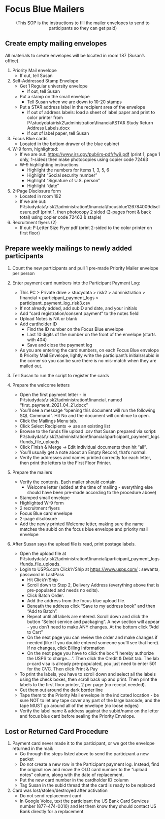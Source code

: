 # Focus Blue Mailers {#sec-focus_blue_mailer_setup}


<center>(This SOP is the instructions to fill the mailer envelopes to send to participants so they can get paid)</center>

## Create empty mailing envelopes

All materials to create envelopes will be located in room 187 (Susan's office).

1.  Priority Mail envelope
    -   If out, tell Susan

2.  Self-Addressed Stamp Envelope
    - Get 1 Regular university envelope
      -   If out, tell Susan
    - Put a stamp on the small envelope
      -  Tell Susan when we are down to 10-20 stamps
    - Put a STAR address label in the recipient area of the envelope
      -   If out of address labels: load a sheet of label paper and print to color printer from P:\\studydata\\risk2\\administration\\financial\\STAR Study Return Address Labels.docx
      -   If out of label paper, tell Susan\

3.  Focus Blue cards
    -   Located in the bottom drawer of the blue cabinet

4.  W-9 form, highlighted:
    -   If we are out: <https://www.irs.gov/pub/irs-pdf/fw9.pdf> (print 1, page 1 only, 1-sided) then make photocopies using copier code 72463
    -   W-9 highlighting instructions
        -   Highlight the numbers for items 1, 3, 5, 6
        -   Highlight "Social security number"
        -   Highlight "Signature of U.S. person"
        -   Highlight "date"\

5.  2-Page Disclosure form
    -   Located in room 192
    -   If we are out: P:\\studydata\\risk2\\administration\\financial\\focusblue126784009disclosure.pdf (print 1, then photocopy 2 sided (2-pages front & back total) using copier code 72463 & staple)

6. Recruitment flyers (2)
    -   If out: P:\studydata\risk2\administration\recruitment\UW Letter Size Flyer.pdf (print 2-sided to the color printer on first floor)\


## Prepare weekly mailings to newly added participants

1. Count the new participants and pull 1 pre-made Priority Mailer envelope per person

2. Enter payment card numbers into the Participant Payment Log:
    -   This PC \> Private drive \> studydata \> risk2 \> administration \> financial \> participant_payment_logs \> participant_payment_log_risk3.csv\
    -   If not already added, add subID and date, and your initials
    - Add "card registration/consent payment" to the notes field
    - Upload Notes is NA or blank
    -   Add cardholder ID
        -   Find the ID number on the Focus Blue envelope\
        -   Last 10 digits of the number on the front of the envelope (starts with 404)
        -   Save and close the payment log
   -   As you are entering the card numbers, on each Focus Blue envelope & Priority Mail Envelope, lightly write the participant's initials/subid in the corner so you can be sure there is no mis-match when they are mailed out.

3. Tell Susan to run the script to register the cards

4.  Prepare the welcome letters
    -   Open the first payment letter - in P:\\studydata\\risk2\\administration\\financial, named "first_payment_2021_04_21.docx"\
    -   You'll see a message "opening this document will run the following SQL Command". Hit No and the document will continue to open.
    -   Click the Mailings Menu tab.
    -   Click Select Recipients -\> use an existing list
    -   Browse to the funds file upload .csv that Susan prepared via script: P:\\studydata\\risk2\\administration\\financial\\participant_payment_logs\\funds_file_uploads
    -   Click Finish & Merge -\> Edit individual documents then hit "all".
    -   You'll usually get a note about an Empty Record, that's normal.
    -   Verify the addresses and names printed correctly for each letter, then print the letters to the First Floor Printer.

5.  Prepare the mailers 
    -   Verify the contents. Each mailer should contain
        -   Welcome letter (added at the time of mailing - everything else should have been pre-made according to the procedure above)
    -   Stamped small envelope
    - Highlighted W-9 form
    -   2 recruitment flyers\
    -   Focus Blue card envelope
    -   2-page disclosure
    - Add the newly printed Welcome letter, making sure the name matches the subid on the focus blue envelope and priority mail envelope

6. After Susan says the upload file is read, print postage labels. 
    - Open the upload file at P:\\studydata\\risk2\\administration\\financial\\participant_payment_logs\\funds_file_uploads.
    -   Login to USPS.com  Click'n'Ship at <https://www.usps.com/> : sewanta, password in LastPass
        -   Hit Click'n'Ship
        -   Scroll down to Step 2, Delivery Address (everything above that is pre-populated and needs no edits).
        -   Click Batch Order.
        -   Add the address from the focus blue upload file.
        -   Beneath the address click "Save to my address book" and then "Add to Batch".
        -   Repeat until all labels are entered. Scroll down and click the button "Select service and packaging". A new section will appear - you don't need to make ANY changes. At the bottom click "Add to Cart"
        -   On the next page you can review the order and make changes if needed (like if you double entered someone you'll see that here). If no changes, click Billing Information
        -   On the next page you have to click the box "I hereby authorize the USPS to charge....". Then click the Credit & Debit tab. The lab p-card visa is already pre-populated, you just need to enter 501 for the CVC. Then click Print & Pay\
    -   To print the labels, you have to scroll down and select all the labels using the check boxes, then scroll back up and print. Then print the labels to the first floor printer, 2 per page (no receipt needed).
    -   Cut them out around the dark border line\
    -   Tape them to the Priority Mail envelope in the indicated location - be sure NOT to let any tape cover any part of the large barcode, and the tape MUST go around all of the envelope (no loose edges)
    -   Verify the label name & address against the subid/name on the letter and focus blue card before sealing the Priority Envelope.

## Lost or Returned Card Procedure {#sec-lost-card}

1.  Payment card never made it to the participant, or we got the envelope returned in the mail:
    - Go through the steps listed above to send the participant a new packet
    - Do not create a new row in the Participant payment log. Instead, find the original row and move the OLD card number to the "upload notes" column, along with the date of replacement.
    - Put the new card number in the cardholder ID column
    - Tag Susan in the subid thread that the card is ready to be replaced
2.  Card was lost/stolen/destroyed after activation
    -   Do not send replacement card
    -   In Google Voice, text the participant the US Bank Card Services number (877-474-0010) and let them know they should contact US Bank directly for a replacement
